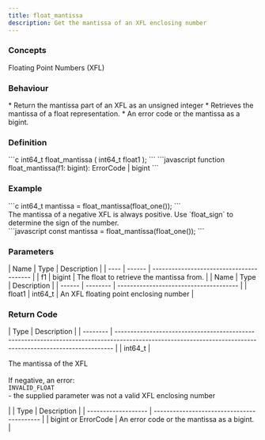 ```yaml
---
title: float_mantissa
description: Get the mantissa of an XFL enclosing number
---
```


### Concepts

<LinkButton href="/docs/hooks/concepts/floating-point-numbers-xfl">Floating Point Numbers (XFL)</LinkButton>

### Behaviour

<Tabs>
<TabItem label="C">
* Return the mantissa part of an XFL as an unsigned integer
</TabItem>

<TabItem label="JavaScript">
* Retrieves the mantissa of a float representation.
* An error code or the mantissa as a bigint.
</TabItem>
</Tabs>



### Definition

<Tabs>
<TabItem label="C">
```c
int64_t float_mantissa (
    int64_t float1
);
```
</TabItem>

<TabItem label="JavaScript">
```javascript
function float_mantissa(f1: bigint): ErrorCode | bigint
```
</TabItem>
</Tabs>



### Example

<Tabs>
<TabItem label="C">
```c
int64_t mantissa =
    float_mantissa(float_one());
```

<Aside type="tip">
The mantissa of a negative XFL is always positive. Use `float_sign` to determine the sign of the number.
</Aside>
</TabItem>

<TabItem label="JavaScript">
```javascript
const mantissa =
    float_mantissa(float_one());
```
</TabItem>
</Tabs>



### Parameters

<Tabs>
<TabItem label="C">
| Name | Type   | Description                              |
| ---- | ------ | ---------------------------------------- |
| f1   | bigint | The float to retrieve the mantissa from. |
</TabItem>

<TabItem label="JavaScript">
| Name   | Type     | Description                            |
| ------ | -------- | -------------------------------------- |
| float1 | int64_t | An XFL floating point enclosing number |
</TabItem>
</Tabs>



### Return Code

<Tabs>
<TabItem label="C">
| Type     | Description                                                                                                                                                 |
| -------- | ----------------------------------------------------------------------------------------------------------------------------------------------------------- |
| int64_t | <p>The mantissa of the XFL<br /><br />If negative, an error:<br /><code>INVALID_FLOAT</code><br />- the supplied parameter was not a valid XFL enclosing number</p> |
</TabItem>

<TabItem label="JavaScript">
| Type                | Description                                |
| ------------------- | ------------------------------------------ |
| bigint or ErrorCode | An error code or the mantissa as a bigint. |
</TabItem>
</Tabs>

